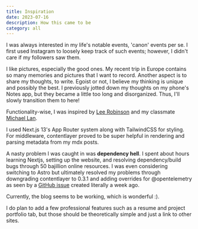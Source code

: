 ```yaml
---
title: Inspiration
date: 2023-07-16
description: How this came to be
category: all
---
```


I was always interested in my life's notable events, 'canon' events per se. 
I first used Instagram to loosely keep track of such events; however, I didn't care if my followers saw them.

I like pictures, especially the good ones. 
My recent trip in Europe contains so many memories and pictures that I want to record.
Another aspect is to share my thoughts, to write. 
Egoist or not, I believe my thinking is unique and possibly the best. 
I previously jotted down my thoughts on my phone's Notes app, but they became a little too long and disorganized. 
Thus, I'll slowly transition them to here!

Functionality-wise, I was inspired by [Lee Robinson](https://leerob.io/) and my classmate [Michael Lan](https://mzchael.com/).

I used Next.js 13's App Router system along with TailwindCSS for styling. 
For middleware, contentlayer proved to be super helpful in rendering and parsing metadata from my mdx posts.

A nasty problem I was caught in was **dependency hell**. I spent about hours learning Nextjs, setting up the website, and resolving dependency/build bugs through 50 bajillion online resources.
I was even considering switching to Astro but ultimately resolved my problems through downgrading contentlayer to 0.3.1 and adding overrides for @opentelemetry as seen by a 
[GitHub issue](https://github.com/contentlayerdev/contentlayer/issues/506#issuecomment-1625210487) created literally a week ago.

Currently, the blog seems to be working, which is wonderful :).

I do plan to add a few professional features such as a resume and project portfolio tab, but those should be theoretically simple and just a link to other sites.